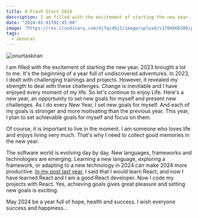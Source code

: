 ```yaml
---
title: A Fresh Start 2024
description: I am filled with the excitement of starting the new year. 2023 brought a lot to me. It's the beginning of a year full of undiscovered adventures. In 2023...
date: "2024-01-01T02:45:00"
image: "https://res.cloudinary.com/djfqidbj1/image/upload/v1704066300/pghxsp6qqy4bllu0a4ae.jpg"
tags:
  - General
---
```


<img className="w-full rounded-xl" src="https://res.cloudinary.com/djfqidbj1/image/upload/v1704066300/pghxsp6qqy4bllu0a4ae.jpg" alt="onurtaskiran" />

I am filled with the excitement of starting the new year. 2023 brought a lot to me. It's the beginning of a year full of undiscovered adventures. In 2023, I dealt with challenging trainings and projects. However, it revealed my strength to deal with these challenges. Change is inevitable and I have enjoyed every moment of my life. So let's continue to enjoy Life. Here's a new year, an opportunity to set new goals for myself and present new challenges. As I do every New Year, I set new goals for myself. And each of my goals is stronger and more motivating than the previous year. This year, I plan to set achievable goals for myself and focus on them.

Of course, it is important to live in the moment. I am someone who loves life and enjoys living very much. That's why I need to collect good memories in the new year.

The software world is evolving day by day. New languages, frameworks and technologies are emerging. Learning a new language, exploring a framework, or adapting to a new technology in 2024 can make 2024 more productive. <a href="/blog/happy-new-year-welcome-2023">In my post last year</a>, I said that I would learn React, and now I have learned React and I am a good React developer. Now I code my projects with React. Yes, achieving goals gives great pleasure and setting new goals is exciting.

May 2024 be a year full of hope, health and success. I wish everyone success and happiness...

